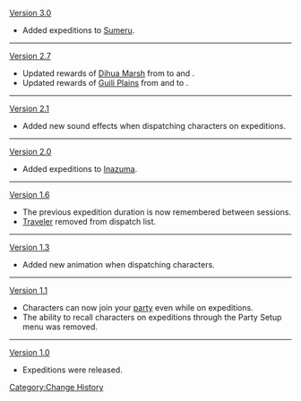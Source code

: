 [[Version 3.0]]
* Added expeditions to [[Sumeru]].
----
[[Version 2.7]]
* Updated rewards of [[Dihua Marsh]] from {{Item|Mora|20}} to {{Item|Horsetail|20}} and {{Item|Snapdragon|20}}.
* Updated rewards of [[Guili Plains]] from {{Item|Lotus Head|20}} and {{Item|Matsutake|20}} to {{Item|Mora|20}}.
----
[[Version 2.1]]
* Added new sound effects when dispatching characters on expeditions.
----
[[Version 2.0]]
* Added expeditions to [[Inazuma]].
----
[[Version 1.6]]
* The previous expedition duration is now remembered between sessions.
* [[Traveler]] removed from dispatch list.
----
[[Version 1.3]]
* Added new animation when dispatching characters.
----
[[Version 1.1]]
* Characters can now join your [[party]] even while on expeditions.
* The ability to recall characters on expeditions through the Party Setup menu was removed.
----
[[Version 1.0]]
* Expeditions were released.
<noinclude>[[Category:Change History]]</noinclude>